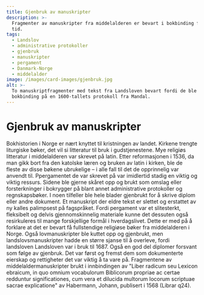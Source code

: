 ```yaml
---
title: Gjenbruk av manuskripter
description: >-
  Fragmenter av manuskripter fra middelalderen er bevart i bokbinding fra senere
  tid.
tags:
  - Landslov
  - administrative protokoller
  - gjenbruk
  - manuskripter
  - pergament
  - Danmark-Norge
  - middelalder
image: /images/card-images/gjenbruk.jpg
alt: >-
  To manuskriptfragmenter med tekst fra Landsloven bevart fordi de ble brukt som
  bokbinding på en 1600-tallets protokoll fra Mandal.
---
```



# Gjenbruk av manuskripter

<Container stil="initial side">
    Bokhistorien i Norge er nært knyttet til kristningen av landet. Kirkene trengte liturgiske bøker, det vil si litteratur til bruk i gudstjenestene. Mye religiøs litteratur i middelalderen var skrevet på latin. Etter reformasjonen i 1536, da man gikk bort fra den katolske læren og bruken av latin i kirken, ble de fleste av disse bøkene ubrukelige – i alle fall til det de opprinnelig var anvendt til. Ppergamentet de var skrevet på var imidlertid stadig en viktig og viktig ressurs. Sidene ble gjerne skåret opp og brukt som omslag eller forsterkninger i bokrygger på blant annet administrative protokoller og regnskapsbøker. I noen tilfeller ble hele blader gjenbrukt for å skrive diplom eller andre dokument. Et manuskript der eldre tekst er slettet og erstattet av ny kalles palimpsest på fagspråket. Fordi pergament var et slitesterkt, fleksibelt og delvis gjennomskinnelig materiale kunne det dessuten også resirkuleres til mange forskjellige formål i hverdagslivet. Dette er med på å forklare at det er bevart få fullstendige religiøse bøker fra middelalderen i Norge. Også lovmanuskripter ble kuttet opp og gjenbrukt, men landslovsmanuskripter hadde en større sjanse til å overleve, fordi landsloven Landsloven var i bruk til 1687. Også en god del diplomer forsvant som følge av gjenbruk. Det var først og fremst dem som dokumenterte eierskap og rettigheter det var viktig å ta vare på.
</Container>

<Work id="ubb-ms-2159-a-002" marcus="https://marcus.uib.no/instance/fragment/ubb-ms-2159-a-002.html">
Fragmentene av middelaldermanuskripter brukt i innbindingen av "Liber radicum seu Lexicon ebraicum, in quo omnium vocabulorum Biblicorum propriae ac certae redduntur significationes, cum vera et dilucida multorum locorum scriptuae sacrae explicatione" av Habermann, Johann, publisert i 1568 (Librar q24).
</Work>
